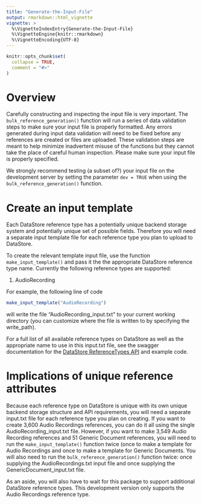 ```yaml
---
title: "Generate-the-Input-File"
output: rmarkdown::html_vignette
vignette: >
  %\VignetteIndexEntry{Generate-the-Input-File}
  %\VignetteEngine{knitr::rmarkdown}
  %\VignetteEncoding{UTF-8}
---
```


```r
knitr::opts_chunk$set(
  collapse = TRUE,
  comment = "#>"
)
```

# Overview
Carefully constructing and inspecting the input file is very important. The `bulk_reference_generation()` function will run a series of data validation steps to make sure your input file is properly formatted. Any errors generated during input data validation will need to be fixed before any references are created or files are uploaded. These validation steps are meant to help minimize inadvertent misuse of the functions but they cannot take the place of careful human inspection. Please make sure your input file is properly specified. 

We strongly recommend testing (a subset of?) your input file on the development server by setting the parameter `dev = TRUE` when using the `bulk_reference_generation()` function.

# Create an input template
Each DataStore reference type has a potentially unique backend storage system and potentially unique set of possible fields. Therefore you will need a separate input template file for each reference type you plan to upload to DataStore.

To create the relevant template input file, use the function `make_input_template()` and pass it the the appropriate DataStore reference type name. Currently the following reference types are supported:

  1. AudioRecording

For example, the following line of code

```r
make_input_template("AudioRecording")
```

will write the file "AudioRecording_input.txt" to your current working directory (you can customize where the file is written to by specifying the write_path).


For a full list of all available reference types on DataStore as well as the appropriate name to use in this input.txt file, see the swagger documentation for the [DataStore ReferenceTypes API](https://irmaservices.nps.gov/datastore-secure/v7/documentation/datastore-secure-api.html#/Lookup%20Lists/FixedList_GetReferenceTypes) and example code.

# Implications of unique reference attributes
Because each reference type on DataStore is unique with its own unique backend storage structure and API requirements, you will need a separate input.txt file for each reference type you plan on creating. If you want to create 3,600 Audio Recordings references, you can do it all using the single AudioRecording_input.txt file. However, if you want to make 3,549 Audio Recording references and 51 Generic Document references, you will need to run the `make_input_template()` function twice (once to make a template for Audio Recordings and once to make a template for Generic Documents. You will also need to run the `bulk_reference_generation()` function twice: once supplying the AudioRecordings.txt input file and once supplying the GenericDocument_input.txt file.

As an aside, you will also have to wait for this package to support additional DataStore reference types. This development version only supports the Audio Recordings reference type.
